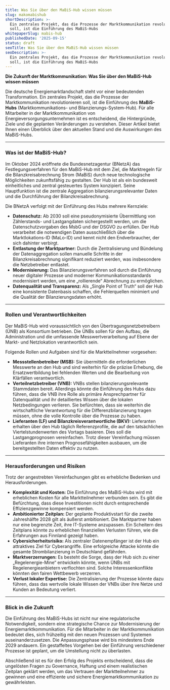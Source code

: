 ```yaml
---
title: Was Sie über den MaBiS-Hub wissen müssen
slug: makomabishub
shortDescription: >-
  Ein zentrales Projekt, das die Prozesse der Marktkommunikation revolutionieren
  soll, ist die Einführung des MaBiS-Hubs
whitepaperSlug: mabis-hub
publishedDate: '2025-09-15'
status: draft
seoTitle: Was Sie über den MaBiS-Hub wissen müssen
seoDescription: >-
  Ein zentrales Projekt, das die Prozesse der Marktkommunikation revolutionieren
  soll, ist die Einführung des MaBiS-Hubs
---
```

**Die Zukunft der Marktkommunikation: Was Sie über den MaBiS-Hub wissen müssen**

Die deutsche Energiemarktlandschaft steht vor einer bedeutenden Transformation. Ein zentrales Projekt, das die Prozesse der Marktkommunikation revolutionieren soll, ist die Einführung des **MaBiS-Hubs** (Marktkommunikations- und Bilanzierungs-System-Hub). Für alle Mitarbeiter in der Marktkommunikation von Energieversorgungsunternehmen ist es entscheidend, die Hintergründe, Ziele und die geplanten Veränderungen zu verstehen. Dieser Artikel bietet Ihnen einen Überblick über den aktuellen Stand und die Auswirkungen des MaBiS-Hubs.

---

### Was ist der MaBiS-Hub?

Im Oktober 2024 eröffnete die Bundesnetzagentur (BNetzA) das Festlegungsverfahren für den MaBiS-Hub mit dem Ziel, die Marktregeln für die Bilanzkreisabrechnung Strom (MaBiS) durch neue technologische Möglichkeiten zukunftsfähig zu gestalten. Der Hub ist als ein bundesweit einheitliches und zentral gesteuertes System konzipiert. Seine Hauptfunktion ist die zentrale Aggregation bilanzierungsrelevanter Daten und die Durchführung der Bilanzkreisabrechnung.

Die BNetzA verfolgt mit der Einführung des Hubs mehrere Kernziele:
* **Datenschutz:** Ab 2030 soll eine pseudonymisierte Übermittlung von Zählerstands- und Lastgangdaten sichergestellt werden, um die Datenschutzvorgaben des MsbG und der DSGVO zu erfüllen. Der Hub verarbeitet die notwendigen Daten ausschließlich über die Marktlokations-ID (MaLo-ID) und kennt nicht den Endverbraucher, der sich dahinter verbirgt.
* **Entlastung der Marktpartner:** Durch die Zentralisierung und Bündelung der Datenaggregation sollen manuelle Schritte in der Bilanzkreisabrechnung signifikant reduziert werden, was insbesondere die Netzbetreiber entlastet.
* **Modernisierung:** Das Bilanzierungsverfahren soll durch die Einführung neuer digitaler Prozesse und moderner Kommunikationsstandards modernisiert werden, um eine „rollierende“ Abrechnung zu ermöglichen.
* **Datenqualität und Transparenz:** Als „Single Point of Truth“ soll der Hub eine konsistente Datenbasis schaffen, die Fehlerquellen minimiert und die Qualität der Bilanzierungsdaten erhöht.

---

### Rollen und Verantwortlichkeiten

Der MaBiS-Hub wird voraussichtlich von den Übertragungsnetzbetreibern (ÜNB) als Konsortium betrieben. Die ÜNBs sollen für den Aufbau, die Administration und die umfassende Messwertverarbeitung auf Ebene der Markt- und Netzlokation verantwortlich sein.

Folgende Rollen und Aufgaben sind für die Marktteilnehmer vorgesehen:
* **Messstellenbetreiber (MSB):** Sie übermitteln die erforderlichen Messwerte an den Hub und sind weiterhin für die präzise Erhebung, die Ersatzwertbildung bei fehlenden Werten und die Bearbeitung von Klärfällen verantwortlich.
* **Verteilnetzbetreiber (VNB):** VNBs stellen bilanzierungsrelevante Stammdaten bereit. Allerdings könnte die Einführung des Hubs dazu führen, dass die VNB ihre Rolle als primäre Ansprechpartner für Datenqualität und ihr detailliertes Wissen über die lokalen Netzbedingungen verlieren. Sie befürchten, dass sie weiterhin die wirtschaftliche Verantwortung für die Differenzbilanzierung tragen müssen, ohne die volle Kontrolle über die Prozesse zu haben.
* **Lieferanten (LF) und Bilanzkreisverantwortliche (BKV):** Lieferanten erhalten über den Hub täglich Referenzprofile, die auf den tatsächlichen Viertelstundenwerten des Vortags basieren. Dies soll die Lastgangprognosen vereinfachen. Trotz dieser Vereinfachung müssen Lieferanten ihre internen Prognosefähigkeiten ausbauen, um die bereitgestellten Daten effektiv zu nutzen.

---

### Herausforderungen und Risiken

Trotz der angestrebten Vereinfachungen gibt es erhebliche Bedenken und Herausforderungen.
* **Komplexität und Kosten:** Die Einführung des MaBiS-Hubs wird mit erheblichen Kosten für alle Marktteilnehmer verbunden sein. Es gibt die Befürchtung, dass diese Investitionen nicht durch entsprechende Effizienzgewinne kompensiert werden.
* **Ambitionierter Zeitplan:** Der geplante Produktivstart für die zweite Jahreshälfte 2028 gilt als äußerst ambitioniert. Die Marktpartner haben nur eine begrenzte Zeit, ihre IT-Systeme anzupassen. Ein Scheitern des Zeitplans könnte zu erheblichen finanziellen Verlusten führen, wie die Erfahrungen aus Finnland gezeigt haben.
* **Cybersicherheitsrisiko:** Als zentraler Datenempfänger ist der Hub ein attraktives Ziel für Cyberangriffe. Eine erfolgreiche Attacke könnte die gesamte Strombilanzierung in Deutschland gefährden.
* **Marktverzerrungen:** Es besteht die Sorge, dass der Hub sich zu einer „Regelenergie-Mine“ entwickeln könnte, wenn ÜNBs mit Regelenergieanbietern verflochten sind. Solche Interessenkonflikte könnten den fairen Wettbewerb verzerren.
* **Verlust lokaler Expertise:** Die Zentralisierung der Prozesse könnte dazu führen, dass das wertvolle lokale Wissen der VNBs über ihre Netze und Kunden an Bedeutung verliert.

---

### Blick in die Zukunft

Die Einführung des MaBiS-Hubs ist nicht nur eine regulatorische Notwendigkeit, sondern eine strategische Chance zur Modernisierung der Energiemarktkommunikation. Für die Mitarbeiter in der Marktkommunikation bedeutet dies, sich frühzeitig mit den neuen Prozessen und Systemen auseinanderzusetzen. Die Anpassungsphase wird bis mindestens Ende 2029 andauern. Ein gestaffeltes Vorgehen bei der Einführung verschiedener Prozesse ist geplant, um die Umstellung nicht zu überlasten.

Abschließend ist es für den Erfolg des Projekts entscheidend, dass die ungelösten Fragen zu Governance, Haftung und einem realistischen Zeitplan geklärt werden, um das Vertrauen der Marktteilnehmer zu gewinnen und eine effiziente und sichere Energiemarktkommunikation zu gewährleisten.
